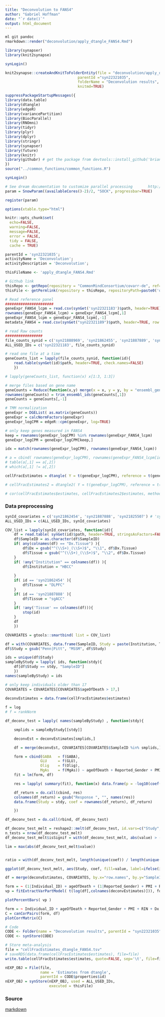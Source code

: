```yaml
---
title: "Deconvolution to FANS4"
author: "Gabriel Hoffman"
date: "`r date()`"
output: html_document
---
```


```r
ml git pandoc
rmarkdown::render("deconvolution/apply_dtangle_FANS4.Rmd")

library(synapser)
library(knit2synapse)

synLogin()

knit2synapse::createAndKnitToFolderEntity(file = "deconvolution/apply_dtangle_FANS4.Rmd",
                                 parentId ="syn22321035",
                                 folderName = "Deconvolution results",
                                 knitmd=TRUE)
```

```r
suppressPackageStartupMessages({
library(data.table)
library(dtangle)
library(edgeR)
library(variancePartition)
library(BiocParallel)
library(RNOmni)
library(tidyr)
library(plyr)
library(dplyr)
library(stringr)
library(synapser)
library(future)
library(knitr)
library(githubr) # get the package from devtools::install_github('brian-bot/githubr')
})
source("../common_functions/common_functions.R")

synLogin()

# See dream documentation to customize parallel processing       http://bioconductor.org/packages/release/bioc/vignettes/variancePartition/inst/doc/dream.html#parallel-processing
param = SnowParam((availableCores()-2)/2, "SOCK", progressbar=TRUE)

register(param)

options(xtable.type="html")

knitr::opts_chunk$set(
  echo=FALSE,
  warning=FALSE,
  message=FALSE,
  error = FALSE,
  tidy = FALSE,
  cache = TRUE)
```

```r
parentId = 'syn22321035';
activityName = 'Deconvolution';
activityDescription = 'Deconvolution';

thisFileName <- 'apply_dtangle_FANS4.Rmd'

# Github link
thisRepo <- getRepo(repository = "CommonMindConsortium/covarr-de", ref="branch", refName='master')
thisFile <- getPermlink(repository = thisRepo, repositoryPath=paste0('deconvolution/',thisFileName))
```

```r
# Read reference panel
######################
geneExpr_FANS4_lcpm = read.csv(synGet('syn22321183')$path, header=TRUE)
rownames(geneExpr_FANS4_lcpm) = geneExpr_FANS4_lcpm[,1]
geneExpr_FANS4_lcpm = geneExpr_FANS4_lcpm[,-1]
metadata_FANS4 = read.csv(synGet("syn22321189")$path, header=TRUE, row.names=1)

# read Raw counts
#################
file_counts_synid = c('syn21888969', 'syn21862455', 'syn21887889', 'syn21825508')
ALL_USED_IDs = c('syn22321183', file_counts_synid)

# read one file at a time
geneCounts_list = lapply(file_counts_synid, function(id){
	read.table(synGet(id)$path, header=TRUE, check.names=FALSE)
	})

# lapply(geneCounts_list, function(x) x[1:3, 1:3])

# merge files based on gene name
geneCounts = Reduce(function(x,y) merge(x = x, y = y, by = "ensembl_gene_id"), geneCounts_list)
rownames(geneCounts) = trim_ensembl_ids(geneCounts[,1])
geneCounts = geneCounts[,-1]

# TMM normalization
geneExpr = DGEList( as.matrix(geneCounts))
geneExpr = calcNormFactors(geneExpr)
geneExpr_logCPM = edgeR::cpm(geneExpr, log=TRUE)

# only keep genes measured in FANS4
keep = rownames(geneExpr_logCPM) %in% rownames(geneExpr_FANS4_lcpm)
geneExpr_logCPM = geneExpr_logCPM[keep,]

```

```r

idx = match(rownames(geneExpr_logCPM), rownames(geneExpr_FANS4_lcpm))

# a = cbind( rownames(geneExpr_logCPM), rownames(geneExpr_FANS4_lcpm[idx,]) )
# table(a[,1] == a[,2])
# which(a[,1] != a[,2])

cellFracEstimates = dtangle( Y = t(geneExpr_logCPM), reference = t(geneExpr_FANS4_lcpm[idx,]))

# cellFracEstimates2 = dtangle2( Y = t(geneExpr_logCPM), reference = t(geneExpr_FANS4_lcpm[idx,]))

# cor(cellFracEstimates$estimates, cellFracEstimates2$estimates, method="spearman")
```




### Data preprocessing
```r
synId_covariates = c('syn21862454', 'syn21887888', 'syn21825507') # 'syn21888968'
ALL_USED_IDs = c(ALL_USED_IDs, synId_covariates)

COV_list = lapply(synId_covariates, function(id){
	df = read.table( synGet(id)$path, header=TRUE, stringsAsFactors=FALSE)
	df$SampleID = as.character(df$SampleID)
	if( any(colnames(df) == "Dx.Tissue") ){
		df$Dx = gsub("^(\\S+)_(\\S+)$", "\\1", df$Dx.Tissue)
		df$Tissue = gsub("^(\\S+)_(\\S+)$", "\\2", df$Dx.Tissue)
	}	
	if( !any("Institution" == colnames(df)) ){
		df$Institution = "HBCC"
	
	}
	if( id == 'syn21862454' ){
		df$Tissue = "DLPFC"
	}
	if( id == 'syn21887888' ){
		df$Tissue = "sgACC"
	}
	if( !any('Tissue' == colnames(df))){
		stop(id)
	}
	df
	})

COVARIATES = gtools::smartbind( list = COV_list)

df = with(COVARIATES, data.frame(SampleID, Study = paste(Institution, Tissue)))
df$Study = gsub("Penn|Pitt", "MSSM", df$Study)

ids = unique(df$Study)
sampleByStudy = lapply( ids, function(stdy){
	df[df$Study == stdy, "SampleID"]
	})
names(sampleByStudy) = ids

# only keep individuals older than 17
COVARIATES = COVARIATES[COVARIATES$ageOfDeath > 17,]

```


```r

deconvEstimates = data.frame(cellFracEstimates$estimates)
    
f = log
# f = rankNorm

df_deconv_test = lapply( names(sampleByStudy) , function(stdy){

	smplids = sampleByStudy[[stdy]]

	deconvEst = deconvEstimates[smplids,]

	df = merge(deconvEst, COVARIATES[COVARIATES$SampleID %in% smplids,], by.x="row.names", by.y="SampleID")

	form = cbind(GABA 	= f(GABA), 
				GLU 	= f(GLU), 
				Olig 	= f(Olig),
				MgAs 	= f(MgAs)) ~ ageOfDeath + Reported_Gender + PMI + RIN + RIN2 + Dx 
	fit = lm(form, df)

	res = lapply( summary(fit), function(x) data.frame(p = -log10(coef(x)[-1,4]) * sign(coef(x)[-1,1]) ))

	df_return = do.call(cbind, res)
	colnames(df_return) = gsub("Response ", "", names(res))
	data.frame(Study = stdy, coef = rownames(df_return), df_return)

	})

df_deconv_test = do.call(rbind, df_deconv_test)

df_deconv_test_melt = reshape2::melt(df_deconv_test, id.vars=c("Study", "coef"))
n_tests = nrow(df_deconv_test_melt)
df_deconv_test_melt$isSignif = with(df_deconv_test_melt, abs(value) > -log10(0.05 / n_tests))

lim = max(abs(df_deconv_test_melt$value))


ratio = with(df_deconv_test_melt, length(unique(coef)) / length(unique(Study)))

ggplot(df_deconv_test_melt, aes(Study, coef, fill=value, label=ifelse(isSignif, '*', ''))) + geom_tile() + theme_bw() + theme(aspect.ratio = ratio, panel.border = element_blank(), panel.grid.major = element_blank(), panel.grid.minor = element_blank(), axis.text.x=element_text(angle=45, hjust=1)) + scale_fill_gradient2(high = "red", mid = "white", low="blue", limits=c(-lim, lim), name="-log10 p") + facet_wrap( ~ variable) + geom_text()
```

```r
  
df = merge(deconvEstimates, COVARIATES, by.x="row.names", by.y="SampleID")

form = ~ (1|Individual_ID) + ageOfDeath + (1|Reported_Gender) + PMI + RIN + (1|Dx) + (1|Tissue)
vp = fitExtractVarPartModel( t(log(df[,colnames(deconvEstimates)])), form, df, BPPARAM=SerialParam())

plotPercentBars( vp )
```

```r
form = ~ Individual_ID + ageOfDeath + Reported_Gender + PMI + RIN + Dx + Tissue
C = canCorPairs(form, df)
plotCorrMatrix(C)
```






```r
# Code
CODE <- Folder(name = "Deconvolution results", parentId = "syn22321035") # Make sure these match the folder name and parent Id in the first chunk.
CODE <- synStore(CODE)

# Store meta-analysis
file = "cellFracEstimates_dtangle_FANS4.tsv"
# saveRDS(data.frame(cellFracEstimates$estimates), file=file)
write.table(cellFracEstimates$estimates, quote=FALSE, sep='\t', file=file)

nEXP_OBJ = File(file, 
                name = 'Estimates from dtangle', 
                parentId = CODE$properties$id)
nEXP_OBJ = synStore(nEXP_OBJ, used = ALL_USED_IDs, 
                    executed = thisFile)
```


### Source
[markdown](`r thisFile`)












